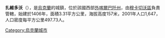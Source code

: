 <!-- 檔案不存在 [[Image:Панорама_села_Завидово_Мукачівський_район_Закарпатська_обл_2008.jpg|right]] -->

{{coord|48|23|35|N|22|54|17|E|scale:100000|display=title}}

'''扎維多沃'''（{{lang-uk|Завидово}}），是[[烏克蘭|烏克蘭]]的城鎮，位於該國西部[[外喀爾巴阡州|外喀爾巴阡州]]，由[[穆卡切沃區|穆卡切沃區]]負責管轄，始建於1406年，面積3.31平方公里，海拔高度157米，2001年人口1,647，人口密度每平方公里497.73人。

{{Ukraine-geo-stub}}
[[Category:烏克蘭城市|Category:烏克蘭城市]]